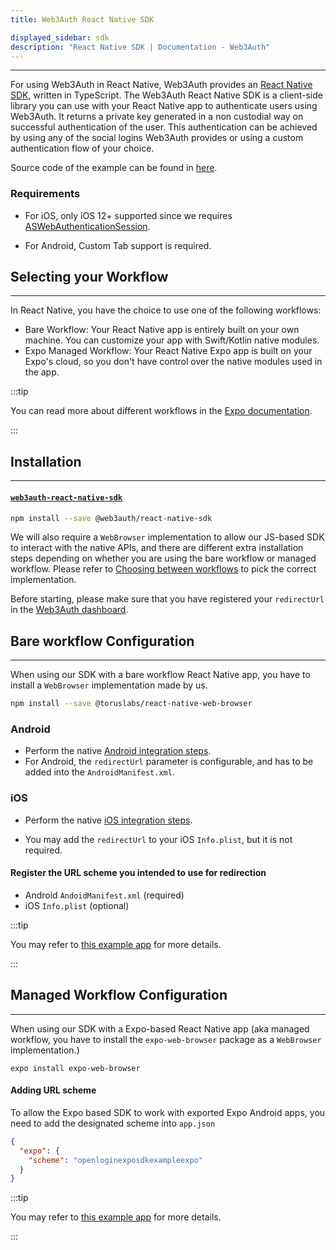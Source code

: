 ```yaml
---
title: Web3Auth React Native SDK

displayed_sidebar: sdk
description: "React Native SDK | Documentation - Web3Auth"
---
```


---


For using Web3Auth in React Native, Web3Auth provides an [React Native SDK](https://github.com/Web3Auth/web3auth-react-native-sdk), written in
TypeScript. The Web3Auth React Native SDK is a client-side library you can use with your React Native app to authenticate users using Web3Auth. It
returns a private key generated in a non custodial way on successful authentication of the user. This authentication can be achieved by using any of
the social logins Web3Auth provides or using a custom authentication flow of your choice.

Source code of the example can be found in [here](https://github.com/Web3Auth/web3auth-react-native-sdk/tree/master/example).

### Requirements

- For iOS, only iOS 12+ supported since we requires
  [ASWebAuthenticationSession](https://developer.apple.com/documentation/authenticationservices/aswebauthenticationsession).

- For Android, Custom Tab support is required.

## Selecting your Workflow

---

In React Native, you have the choice to use one of the following workflows:

- Bare Workflow: Your React Native app is entirely built on your own machine. You can customize your app with Swift/Kotlin native modules.
- Expo Managed Workflow: Your React Native Expo app is built on your Expo's cloud, so you don't have control over the native modules used in the app.

:::tip

You can read more about different workflows in the [Expo documentation](https://docs.expo.dev/introduction/managed-vs-bare/).

:::

## Installation

---

#### [`web3auth-react-native-sdk`](https://github.com/web3auth/web3auth-react-native-sdk)

```bash npm2yarn
npm install --save @web3auth/react-native-sdk
```

We will also require a `WebBrowser` implementation to allow our JS-based SDK to interact with the native APIs, and there are different extra
installation steps depending on whether you are using the bare workflow or managed workflow. Please refer to
[Choosing between workflows](#managed-workflow-configuration) to pick the correct implementation.

Before starting, please make sure that you have registered your `redirectUrl` in the [Web3Auth dashboard](https://dashboard.web3auth.io/).

## Bare workflow Configuration

---

When using our SDK with a bare workflow React Native app, you have to install a `WebBrowser` implementation made by us.

```bash npm2yarn
npm install --save @toruslabs/react-native-web-browser
```

### Android

- Perform the native [Android integration steps](/sdk/android/).
- For Android, the `redirectUrl` parameter is configurable, and has to be added into the `AndroidManifest.xml`.

### iOS

- Perform the native [iOS integration steps](/sdk/ios).

- You may add the `redirectUrl` to your iOS `Info.plist`, but it is not required.

#### Register the URL scheme you intended to use for redirection

- Android `AndoidManifest.xml` (required)
- iOS `Info.plist` (optional)

:::tip

You may refer to [this example app](https://github.com/torusresearch/openlogin-expo-sdk-bare-demo-2) for more details.

:::

## Managed Workflow Configuration

---

When using our SDK with a Expo-based React Native app (aka managed workflow, you have to install the `expo-web-browser` package as a `WebBrowser`
implementation.)

```shell
expo install expo-web-browser
```

#### Adding URL scheme

To allow the Expo based SDK to work with exported Expo Android apps, you need to add the designated scheme into `app.json`

```json
{
  "expo": {
    "scheme": "openloginexposdkexampleexpo"
  }
}
```

:::tip

You may refer to [this example app](https://github.com/Web3Auth/web3auth-react-native-sdk/tree/master/example) for more details.

:::
